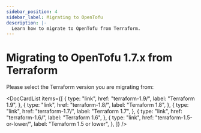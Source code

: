 ```yaml
---
sidebar_position: 4
sidebar_label: Migrating to OpenTofu
description: |-
  Learn how to migrate to OpenTofu from Terraform.
---
```



# Migrating to OpenTofu 1.7.x from Terraform

Please select the Terraform version you are migrating from:

<DocCardList
    items={[
        {
            type: "link",
            href: "terraform-1.9/",
            label: "Terraform 1.9",
        },
        {
            type: "link",
            href: "terraform-1.8/",
            label: "Terraform 1.8",
        },
        {
            type: "link",
            href: "terraform-1.7/",
            label: "Terraform 1.7",
        },
        {
            type: "link",
            href: "terraform-1.6/",
            label: "Terraform 1.6",
        },
        {
            type: "link",
            href: "terraform-1.5-or-lower/",
            label: "Terraform 1.5 or lower",
        },
    ]}
/>
